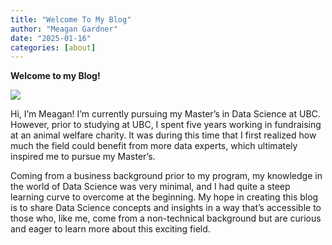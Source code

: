 ```yaml
---
title: "Welcome To My Blog"
author: "Meagan Gardner"
date: "2025-01-16"
categories: [about]
---
```


**Welcome to my Blog!**

![](thumbnail.jpg)
 
Hi, I'm Meagan! I'm currently pursuing my Master’s in Data Science at UBC. However, prior to studying at UBC, I spent five years working in fundraising at an animal welfare charity. It was during this time that I first realized how much the field could benefit from more data experts, which ultimately inspired me to pursue my Master’s.
  
Coming from a business background prior to my program, my knowledge in the world of Data Science was very minimal, and I had quite a steep learning curve to overcome at the beginning. My hope in creating this blog is to share Data Science concepts and insights in a way that’s accessible to those who, like me, come from a non-technical background but are curious and eager to learn more about this exciting field.